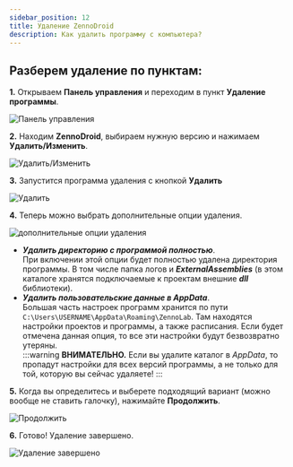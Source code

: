 ```yaml
---
sidebar_position: 12
title: Удаление ZennoDroid
description: Как удалить программу с компьютера?
---  
```

## Разберем удаление по пунктам:
**1.** Открываем **Панель управления** и переходим в пункт **Удаление программы**.  

![Панель управления](./assets/ZD_Unistall/ZD_Unistall_pic1.png)  

**2.** Находим **ZennoDroid**, выбираем нужную версию и нажимаем **Удалить/Изменить**.

![Удалить/Изменить](./assets/ZD_Unistall/ZD_Unistall_pic2.png)  

**3.** Запустится программа удаления с кнопкой **Удалить**  

![Удалить](./assets/ZD_Unistall/ZD_Unistall_pic3.png)   

**4.** Теперь можно выбрать дополнительные опции удаления.  

![дополнительные опции удаления](./assets/ZD_Unistall/ZD_Unistall_pic4.png) 

- ***Удалить директорию с программой полностью***.  
При включении этой опции будет полностью удалена директория программы. В том числе папка логов и ***ExternalAssemblies*** (в этом каталоге хранятся подключаемые к проектам внешние ***dll*** библиотеки).  
- ***Удалить пользовательские данные в AppData***.  
Большая часть настроек программ хранится по пути `C:\Users\USERNAME\AppData\Roaming\ZennoLab`. Там находятся настройки проектов и программы, а также расписания. Если будет отмечена данная опция, то все эти настройки будут безвозвратно утеряны.  
:::warning **ВНИМАТЕЛЬНО.**
Если вы удалите каталог в *AppData*, то пропадут настройки для всех версий программы, а не только для той, которую вы сейчас удаляете!
:::  

**5.** Когда вы определитесь и выберете подходящий вариант (можно вообще не ставить галочку), нажимайте **Продолжить**.  

![Продолжить](./assets/ZD_Unistall/ZD_Unistall_pic5.png) 

**6.** Готово! Удаление завершено.  

![Удаление завершено](./assets/ZD_Unistall/ZD_Unistall_pic6.png) 
